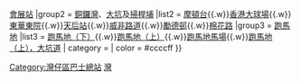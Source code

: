 {{Navbox
|name        = 香港灣仔區巴士總站列表
|title       = [[香港]][[灣仔區]][[香港巴士總站|巴士總站]]列表
|bodystyle   = background: #f9f9f9;
|liststyle   = text-align: left;%;
|groupstyle  = background: #ececec; text-align: center; width: 15%;;
|belowstyle  = text-align: center;;
|oddstyle    = background: #f9f9f9;
|evenstyle   = background: #f9f9f9;
|state       = collapsed
|group1      = [[灣仔]]
|list1       = [[灣仔（會展新翼）巴士總站|會展新翼]]{{.w}}[[會展站公共運輸交匯處|會展站]]
|group2      = [[銅鑼灣]]、[[大坑 (香港)|大坑]]及[[掃桿埔]]
|list2       = [[銅鑼灣（摩頓台）巴士總站|摩頓台]]{{.w}}[[香港大球場]]{{.w}}[[東華東院]]{{.w}}[[天后站公共運輸交匯處|天后站]]{{.w}}[[銅鑼灣（威非路道）巴士總站|威非路道]]{{.w}}[[勵德邨巴士總站|勵德邨]]{{.w}}[[銅鑼灣（棉花路）巴士總站|棉花路]]
|group3      = [[跑馬地]]
|list3       = [[跑馬地（下）巴士總站|跑馬地（下）]]{{.w}}[[跑馬地（上）巴士總站|跑馬地（上）]]{{.w}}[[跑馬地馬場巴士總站|跑馬地馬場]]{{.w}}[[跑馬地（上），大坑道巴士總站|跑馬地（上），大坑道]]
| category = 
| color    = #ccccff
}}
<includeonly>[[Category:灣仔區巴士總站]]</includeonly>
<noinclude>
[[Category:香港巴士總站模板|灣]]
</noinclude>